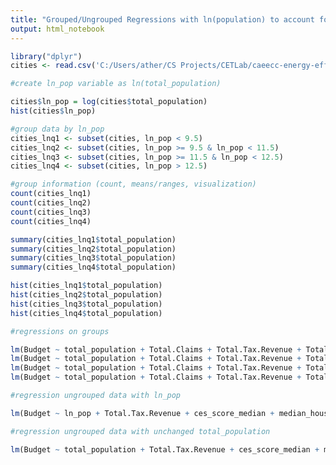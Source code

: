 ```yaml
---
title: "Grouped/Ungrouped Regressions with ln(population) to account for skew"
output: html_notebook
---
```


```r
library("dplyr")
cities <- read.csv('C:/Users/ather/CS Projects/CETLab/caeecc-energy-efficiency/cities_2.csv')
```

```r
#create ln_pop variable as ln(total_population)

cities$ln_pop = log(cities$total_population)
hist(cities$ln_pop)

#group data by ln_pop
cities_lnq1 <- subset(cities, ln_pop < 9.5)
cities_lnq2 <- subset(cities, ln_pop >= 9.5 & ln_pop < 11.5)
cities_lnq3 <- subset(cities, ln_pop >= 11.5 & ln_pop < 12.5)
cities_lnq4 <- subset(cities, ln_pop > 12.5)

```


```r
#group information (count, means/ranges, visualization)
count(cities_lnq1)
count(cities_lnq2)
count(cities_lnq3)
count(cities_lnq4)

summary(cities_lnq1$total_population)
summary(cities_lnq2$total_population)
summary(cities_lnq3$total_population)
summary(cities_lnq4$total_population)

hist(cities_lnq1$total_population)
hist(cities_lnq2$total_population)
hist(cities_lnq3$total_population)
hist(cities_lnq4$total_population)
```

```r
#regressions on groups

lm(Budget ~ total_population + Total.Claims + Total.Tax.Revenue + Total.Programs + ces_score_median + TotalFirstYearGrosskWh, data = cities_lnq1)
lm(Budget ~ total_population + Total.Claims + Total.Tax.Revenue + Total.Programs + ces_score_median + TotalFirstYearGrosskWh, data = cities_lnq2)
lm(Budget ~ total_population + Total.Claims + Total.Tax.Revenue + Total.Programs + ces_score_median + TotalFirstYearGrosskWh, data = cities_lnq3)
lm(Budget ~ total_population + Total.Claims + Total.Tax.Revenue + Total.Programs + ces_score_median + TotalFirstYearGrosskWh, data = cities_lnq4)

```

```r
#regression ungrouped data with ln_pop

lm(Budget ~ ln_pop + Total.Tax.Revenue + ces_score_median + median_household_income_usd + dac_proportion + ruca_average, data = cities)

```

```r
#regression ungrouped data with unchanged total_population

lm(Budget ~ total_population + Total.Tax.Revenue + ces_score_median + median_household_income_usd + dac_proportion + ruca_average, data = cities)

```

